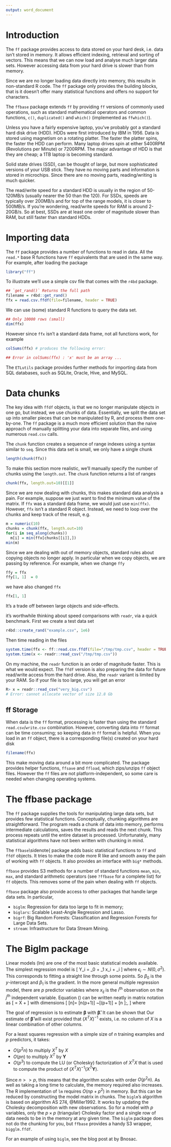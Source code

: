 ```yaml
---
output: word_document
---
```


\chapter{The ff Package}

#  Introduction

The `ff`\marginnote{\texttt{ff}: fast file.} package provides access to data stored on your hard desk, i.e. data isn't stored in memory. It allows efficient indexing, retrieval and sorting of vectors. This means that we can now load and analyse much larger data sets\sidenote{These days, a standard hard drive is around 1TB, whereas RAM is around 16GB.}. However accessing data from your hard drive is slower than from memory. 

Since we are no longer loading data directly into memory, this results in non-standard R code. The `ff` package only provides the building blocks, that is it doesn't offer many statistical functions and offers no support for characters. 

\marginnote{The successor to `ffbase` is currently available on github, \url{https://github.com/edwindj/ffbase2}. The `ffbase2` aims to integrate `ff` with `dplyr`.}
The `ffbase` package extends `ff` by providing `ff` versions of commonly used operations, such as standard mathematical operators  and common functions,
`c()`, `duplicated()` and `which()` (implemented as `ffwhich()`).

\subsection*{Exercise: How big is your hard drive?}

\subsection*{Aside: HDD vs SSD}

Unless you have a fairly expensive laptop, you've probably got a standard hard disk drive (HDD). HDDs were first introduced by IBM in 1956. Data is stored using magnetism on a rotating platter. The faster the platter spins, the faster the HDD can perform. Many laptop drives spin at either 5400RPM (Revolutions per Minute) or 7200RPM. The major advantage of HDD is that they are cheap; a 1TB laptop is becoming standard.

\begin{marginfigure}
\centering
\includegraphics[]{figures/Laptop-hard-drive-exposed.jpg}
\caption{A standard 2.5" hard drive, found in most laptops. Figure credit: \url{https://en.wikipedia.org/wiki/Hard_disk_drive}.}
\end{marginfigure}

Solid state drives (SSD), can be thought of large, but more sophisticated versions of your USB stick. They have no moving parts and information is stored in microchips. Since there are no moving parts, reading/writing is much quicker\sidenote{SSDs have other benefits, such as being quieter, faster booting time for the OS, required less power (more battery life).}.

The read/write speed for a standard HDD is usually in the region of 50-120MB/s (usually nearer the 50 than the 120). For SSDs, speeds are typically over 200MB/s and for top of the range models, it is closer to 500MB/s. If you're wondering, read/write speeds for RAM is around 2-20GB/s. So at best, SSDs are at least one order of magnitude slower than RAM, but still faster than standard HDDs.

# Importing data

The `ff` package provides a number of functions to read in data. All the `read.*` base R functions have `ff` equivalents that are used in the same way. For example, after loading the package\sidenote{We can install the package in the usual way `install.packages("ff")`.}

```r
library("ff")
```

\noindent To illustrate we'll use a simple csv file\marginnote{This CSV file is pretty small, and the `ff` package is complete overkill. However, using small data set is handy for illustrating key concepts.} that comes with the `r4bd` package.\marginnote{There are two key classes in the `ff` package. `ff` for vector and `ffdf` for data frames.}

```r
## `get_rand()` Returns the full path
filename = r4bd::get_rand()
ffx = read.csv.ffdf(file=filename, header = TRUE)
```

\noindent We can use (some) standard R functions to query the data set.

```r
## Only 10000 rows (small) 
dim(ffx)
```

\noindent However since `ffx` isn't a standard data frame, not all functions work, for example

```r
colSums(ffx) # produces the following error:

## Error in colSums(ffx) : 'x' must be an array ...
```

\noindent The `ETLutils` package provides further methods for importing data from SQL databases, such as SQLite, Oracle, Hive, and MySQL. 

# Data chunks

The key idea with `ffdf` objects, is that we no longer manipulate objects in one go, but instead, we use chunks of data. Essentially, we split the data set up into smaller pieces that can be manipulated by R, and process them one-by-one. The `ff` package is a much more efficient solution than the naive approach of manually splitting your data into separate files, and using numerous `read.csv` calls.

The `chunk` function creates a sequence of range indexes using a syntax similar to `seq`.\marginnote{You can easily test how nerdy you are, by Googling `chunk image` and see how many references are returned to the Goonies film.} Since this data set is small, we only have a single chunk
```r
length(chunk(ffx))
```
\noindent To make this section more realistic\marginnote{We usually don't need to bother with `length.out`, but since the data set is small, we only have one chunk.}, we'll manually specify the number of chunks using the `length.out`. The `chunk` function returns a list of ranges
```r
chunk(ffx, length.out=10)[[1]]
```

\noindent Since we are now dealing with chunks, this makes standard data analysis a pain. For example, suppose we just want to find the minimum value of the matrix. If `ffx` was a standard data frame, we would just use `min(ffx)`. However, `ffx` isn't a standard R object. Instead, we need to loop over the chunks and keep track of the result, e.g.

```r
m = numeric(10)
chunks = chunk(ffx, length.out=10)
for(i in seq_along(chunks))
  m[i] = min(ffx[chunks[[i]],])
min(m)
```

\noindent Since we are dealing with out of memory objects, standard rules about copying objects no longer apply\marginnote{If you've come across reference classes in R, it's the same idea.}. In particular when we copy objects, we are passing by reference. For example, when we change `ffy`

```r
ffy = ffx
ffy[1, 1]  = 0
```

\noindent we have also changed `ffx`

```r
ffx[1, 1]
```

\noindent It's a trade off between large objects and side-effects.  

\newthought{At this point} it's worthwhile thinking about speed comparisons with `readr`, via a quick benchmark. First we create a test data set

```r
r4bd::create_rand("example.csv", 1e6)
```

\noindent Then time reading in the files
```r
system.time(ffx <- ff::read.csv.ffdf(file="/tmp/tmp.csv", header = TRUE))
system.time(x <- readr::read_csv("/tmp/tmp.csv"))
```

\noindent On my machine, the `readr` function is an order of magnitude faster. This is what we would expect. The `ffdf` version is also preparing the data for future read/write access from the hard drive. Also, the `readr` variant is limited by your RAM. So if your file is too large, you will get an error

```r
R> x = readr::read_csv("very_big.csv")
# Error: cannot allocate vector of size 12.8 Gb
```


## ff Storage

When data is the `ff` format, processing is faster than using the standard `read.csv`/`write.csv` combination. However, converting data into `ff` format can be time consuming; so keeping data in `ff` format is helpful. When you load in an `ff` object, there is a corresponding file(s) created on your hard disk

```r
filename(ffx)
```

\noindent This make moving data around a bit more complicated. The package provides helper functions, `ffsave` and `ffload`, which zips/unzips `ff` object files. However the `ff` files are not platform-independent, so some care is needed when changing operating systems.

# The ffbase package

The `ff` package supplies the tools for manipulating large data sets, but provides few statistical functions. Conceptually, chunking algorithms are straightforward. The program reads a chunk of data into memory, performs intermediate calculations, saves the results and reads the next chunk. This process repeats until the entire dataset is processed. Unfortunately, many statistical algorithms have not been written with chunking in mind.

The `ffbase`\sidenote{\url{http://github.com/edwindj/ffbase} package adds basic statistical functions to `ff` and `ffdf` objects. It tries to make the code more R like and smooth away the pain of working with `ff` objects. It also provides an interface with `big*` methods.

`ffbase` provides S3 methods for a number of standard functions `mean`, `min`, `max`, and standard arithmetic operators (see `?ffbase` for a complete list) for `ff` objects. This removes some of the pain when dealing with `ff` objects. 

\newthought{The} `ffbase` package also provide access to other packages that handle large data sets. In particular,

* `biglm`: Regression for data too large to fit in memory;
* `biglars`: Scalable Least-Angle Regression and Lasso.
* `bigrf`: Big Random Forests: Classification and Regression Forests for Large Data Sets.
* `stream`: Infrastructure for Data Stream Mining.

# The Biglm package

Linear models (lm) are one of the most basic statistical models available. The simplest regression model is 
\[
Y_i = \beta_0 + \beta_1 x_i + \epsilon_i
\]
where $\epsilon_i \sim N(0, \sigma^2)$. This corresponds to fitting a straight line through some points. So $\beta_0$ is the  $y$-intercept and $\beta_1$ is the gradient. In the more general multiple regression model, there are $p$ predictor variables
\begin{equation}
Y_i = \beta_0 + \beta_1 x_{i1} + \beta_2 x_{i2} + \cdots + \beta_p x_{ip} + \epsilon_i, 
\end{equation}
where $x_{ij}$ is the $i^\text{th}$ observation on the $j^\text{th}$ independent variable. Equation (\ref{}) can be written neatly in matrix notation as
\[
\bm{Y} = X \bm{\beta} + \bm{\epsilon}
\]
with dimensions
\[
[n\times 1]= [n\times (p+1)] ~[(p+1)\times 1] + [n \times 1 ]\;,
\]
where
\begin{itemize}
\item $\bm{Y}$ is the response vector - (dimensions $n \times 1$);
\item $X$ is the design matrix - (dimensions $n \times (p+1)$);
\item $\bm{\beta}$ is the parameter vector - (dimensions $(p+1) \times 1$);
\item $\bm{\epsilon}$ is the error vector - (dimensions $n \times 1$).
\end{itemize}
\noindent The goal of regression is to estimate $\bm{\beta}$ with $\bm{\hat\beta}$. It can be shown that 
\begin{equation}
\bm{\hat\beta} = (X^T X)^{-1} X^T \bm{Y} \;.
\end{equation}
\noindent Our estimate of $\bm {\hat \beta}$ will exist provided that $(X^T X)^{-1}$
exists, i.e. no column of $X$ is a linear combination of other columns.

For a least squares regression with a simple size of $n$ training examples and $p$ predictors, it takes:

 * $O(p^2n)$ to multiply $X^T$ by $X$
 * $O(pn)$ to multiply $X^T$ by $\bm{Y}$
 * $O(p^3)$ to compute the LU (or Cholesky) factorization of $X^TX$ that is used to compute the product of $(X^TX)^{-1} (X^T\bm{Y})$.

\noindent Since $n >> p$, this means that the algorithm scales with order $O(p^2 n)$. As well as taking a long time to calculate, the memory required also increases. The R implementation of `lm` requires $O(np + p^2)$ in memory. But this can be reduced by constructing the model matrix in chunks. The `biglm`'s algorithm is based on algorithm AS 274\sidenote{\url{http://lib.stat.cmu.edu/apstat/274}}, @Miller1992. It works by updating the Cholesky decomposition with new observations. So for a model with $p$ variables, only the $p \times p$ (triangular) Cholesky factor and a single row of data needs to be in the memory at any given time. The `biglm` package does not do the chunking for you, but `ffbase` provides a handy S3 wrapper, `bigglm.ffdf`.

For an example of using `biglm`, see the blog post at \url{http://goo.gl/iBPkTp} by Bnosac.









